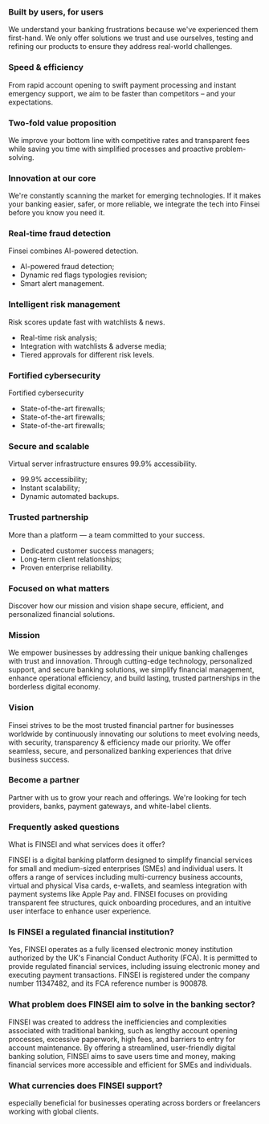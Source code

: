 ### Built by users, for users

We understand your banking frustrations because we've experienced them first-hand. We only offer solutions we trust and use ourselves, testing and refining our products to ensure they address real-world challenges.

### Speed & efficiency

From rapid account opening to swift payment processing and instant emergency support, we aim to be faster than competitors – and your expectations.

### Two-fold value proposition

We improve your bottom line with competitive rates and transparent fees while saving you time with simplified processes and proactive problem-solving.

### Innovation at our core

We're constantly scanning the market for emerging technologies. If it makes your banking easier, safer, or more reliable, we integrate the tech into Finsei before you know you need it.

### Real-time fraud detection

Finsei combines AI-powered detection.

- AI-powered fraud detection;
- Dynamic red flags typologies revision;
- Smart alert management.

### Intelligent risk management

Risk scores update fast with watchlists & news.

- Real-time risk analysis;
- Integration with watchlists & adverse media;
- Tiered approvals for different risk levels.

### Fortified cybersecurity

Fortified cybersecurity

- State-of-the-art firewalls;
- State-of-the-art firewalls;
- State-of-the-art firewalls;

### Secure and scalable

Virtual server infrastructure ensures 99.9% accessibility.

- 99.9% accessibility;
- Instant scalability;
- Dynamic automated backups.

### Trusted partnership

More than a platform — a team committed to your success.

- Dedicated customer success managers;
- Long-term client relationships;
- Proven enterprise reliability.

### Focused on what matters

Discover how our mission and vision shape secure, efficient, and personalized financial solutions.

### Mission

We empower businesses by addressing their unique banking challenges with trust and innovation. Through cutting-edge technology, personalized support, and secure banking solutions, we simplify financial management, enhance operational efficiency, and build lasting, trusted partnerships in the borderless digital economy.

### Vision

Finsei strives to be the most trusted financial partner for businesses worldwide by continuously innovating our solutions to meet evolving needs, with security, transparency & efficiency made our priority. We offer seamless, secure, and personalized banking experiences that drive business success.

### Become a partner

Partner with us to grow your reach and offerings. We're looking for tech providers, banks, payment gateways, and white-label clients.

### Frequently asked questions

What is FINSEI and what services does it offer?

FINSEI is a digital banking platform designed to simplify financial services for small and medium-sized enterprises (SMEs) and individual users. It offers a range of services including multi-currency business accounts, virtual and physical Visa cards, e-wallets, and seamless integration with payment systems like Apple Pay and. FINSEI focuses on providing transparent fee structures, quick onboarding procedures, and an intuitive user interface to enhance user experience.

### Is FINSEI a regulated financial institution?

Yes, FINSEI operates as a fully licensed electronic money institution authorized by the UK's Financial Conduct Authority (FCA). It is permitted to provide regulated financial services, including issuing electronic money and executing payment transactions. FINSEI is registered under the company number 11347482, and its FCA reference number is 900878.

### What problem does FINSEI aim to solve in the banking sector?

FINSEI was created to address the inefficiencies and complexities associated with traditional banking, such as lengthy account opening processes, excessive paperwork, high fees, and barriers to entry for account maintenance. By offering a streamlined, user-friendly digital banking solution, FINSEI aims to save users time and money, making financial services more accessible and efficient for SMEs and individuals.

### What currencies does FINSEI support?

especially beneficial for businesses operating across borders or freelancers working with global clients.
